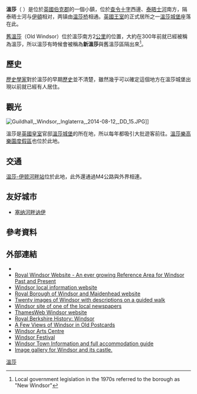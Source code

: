 {{otheruses}}
{{Infobox UK place
|country = 英格蘭
|official_name= Windsor
|static_image_name= Windsor Bridge and Town.jpg
|static_image_caption= [[溫莎橋|溫莎橋]]和[[溫莎城堡|溫莎城堡]]
|population=  26,885
|population_ref= （2001年）
|latitude= 51.4791
|longitude= -0.6095
|unitary_england= [[溫莎-梅登黑德|溫莎-梅登黑德]]
|lieutenancy_england=[[伯克郡|伯克郡]]
|region=東南英格蘭
|constituency_westminster= [[溫莎_(英國國會選區)|溫莎]]
|post_town= WINDSOR
|postcode_district = SL4
|postcode_area= SL
|dial_code= 01753
|os_grid_reference= SU965765
}}{{TA|zh-cn:温莎城堡;zh-tw:溫莎城堡;zh-hk:溫莎堡
}}

'''溫莎'''（{{lang|en|'''Windsor'''}} {{IPAc-en|ˈ|w|ɪ|n|z|ər|}}）是位於[[英國|英國]][[伯克郡|伯克郡]]的一個小鎮，位於[[查令十字|查令十字]]西邊、[[泰晤士河|泰晤士河]]南方，隔泰晤士河与[[伊頓|伊頓]]相对，两镇由[[温莎桥|温莎桥]]相通。[[英國王室|英國王室]]的正式居所之一[[溫莎城堡|溫莎城堡]]座落在此。

[[舊溫莎|舊溫莎]]（Old Windsor）位於溫莎南方2[[公里|公里]]的位置，大約在300年前就已經被稱為溫莎，所以溫莎有時候會被稱為'''新溫莎'''與舊溫莎區隔出來<ref>Local government legislation in the 1970s referred to the borough as "New Windsor"</ref>。

==歷史==
[[歷史學家|歷史學家]]對於溫莎的早期[[歷史|歷史]]並不清楚，雖然幾乎可以確定這個地方在溫莎城堡出現以前就已經有人居住。

==觀光==

[[File:Guildhall,_Windsor,_Inglaterra,_2014-08-12,_DD_15.JPG|thumb]]]]

溫莎是[[英國皇室|英國皇室]]官邸[[溫莎城堡|溫莎城堡]]的所在地，所以每年都吸引大批遊客前往。[[溫莎樂高樂園度假區|溫莎樂高樂園度假區]]也位於此地。

==交通==
[[温莎-伊顿河畔站|温莎-伊顿河畔站]]位於此地，此外還通過M4公路與外界相連。

==友好城市==
* {{FRA}} [[塞纳河畔讷伊|塞纳河畔讷伊]]

==參考資料==
{{reflist}}

==外部連結==
* {{wikitravelpar|Windsor and Eton}}
* [http://www.theroyalwindsorwebsite.com Royal Windsor Website - An ever growing Reference Area for Windsor Past and Present]
* [http://www.windsor-berkshire.co.uk Windsor local information website] {{Wayback|url=http://www.windsor-berkshire.co.uk/ |date=20210119030741 }}
* [https://web.archive.org/web/20180916194957/https://www.windsor.gov.uk/ Royal Borough of Windsor and Maidenhead website]
* [http://www.wyrdlight.com/windsorstory/windsor-walk.htm Twenty images of Windsor with descriptions on a guided walk] {{Wayback|url=http://www.wyrdlight.com/windsorstory/windsor-walk.htm |date=20210117023159 }}
* [https://web.archive.org/web/20170625042222/http://thisiswindsor.co.uk/ Windsor site of one of the local newspapers]
* [http://www.thamesweb.co.uk/windsor/index.htm ThamesWeb Windsor website] {{Wayback|url=http://www.thamesweb.co.uk/windsor/index.htm |date=20210127195650 }}
* [http://www.berkshirehistory.com/villages/windsor.html Royal Berkshire History: Windsor] {{Wayback|url=http://www.berkshirehistory.com/villages/windsor.html |date=20210126142448 }}
* [https://web.archive.org/web/20070629113649/http://www.oldstratforduponavon.com/windsor A Few Views of Windsor in Old Postcards]
* [https://web.archive.org/web/20100510130627/http://www.firestationartscentre.com/ Windsor Arts Centre]
* [http://www.windsorfestival.com Windsor Festival] {{Wayback|url=http://www.windsorfestival.com/ |date=20210216120418 }}
* [http://www.windsorinformation.co.uk Windsor Town Information and full accommodation guide]
* [https://web.archive.org/web/20100511052814/http://www.windsorberkshire.co.uk/gallery/c1.html Image gallery for Windsor and its castle.]
{{DEFAULTSORT:Windsor}}
{{Authority control}}
[[Category:溫莎|]]